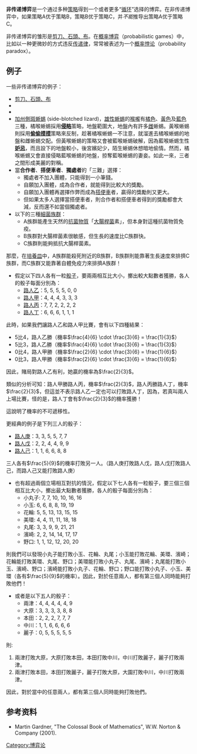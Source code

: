 {{NoteTA
|G1=博弈论
}}
{{pp-vandalism|small=yes}}
'''非传递博弈'''是一个通过多种[[策略|策略]]得到一个或者更多“[[循环|循环]]”选择的博弈。在非传递博弈中，如果策略A优于策略B，策略B优于策略C，并''不能''推导出策略A优于策略C。

非传递博弈的雏形是[[剪刀、石頭、布|剪刀、石頭、布]]。在[[概率博弈|概率博弈]]（probabilistic games）中，比如{{link-en|賭便士|Penney's game}}以一种更微妙的方式违反[[傳遞關係|传递律]]，常常被表述为一个[[概率悖论|概率悖论]]（probability paradox）。

==例子==
一些非传递博弈的例子：
*[[剪刀、石頭、布|剪刀、石頭、布]]
*{{link-en|賭便士|Penney's game}}
*{{link-en|非傳遞骰子|Nontransitive dice}}
*[[加州側斑蜥蜴|加州側斑蜥蜴]] (side-blotched lizard)，[[雄性|雄性]][[蜥蜴|蜥蜴]]的[[喉嚨|喉嚨]]有[[橘色|橘色]]、[[黃色|黃色]]及[[藍色|藍色]]三種，橘喉蜥蜴採用'''[[侵略|侵略]]'''策略，地盤範圍大，地盤內有許多[[雌性|雌]]蜥蜴。黃喉蜥蜴則採用'''[[偷偷摸摸|偷偷摸摸]]'''策略來反制，趁著橘喉蜥蜴一不注意，就溜進去橘喉蜥蜴的地盤和雌蜥蜴交配。但黃喉蜥蜴的策略又會被藍喉蜥蜴破解，因為藍喉蜥蜴生性'''[[妒忌|妒忌]]'''，而且設下的地盤較小，後宮嬪妃少，陌生蜥蜴休想暗地偷情。然而，橘喉蜥蜴又會直接侵略藍喉蜥蜴的地盤，掠奪藍喉蜥蜴的妻妾。如此一來，三者之間形成美麗的對稱。
*當'''合作者'''、'''搭便車者'''、'''獨處者'''的「三難」選擇：
**獨處者不加入團體，只能得到一小筆錢。
**自願加入團體，成為合作者，就能得到比較大的獎勵。
**自願加入團體再選擇作弊而成為[[搭便車問題|搭便車]]者，贏得的獎勵則又更大。
**但如果太多人選擇當搭便車者，則合作者和搭便車者得到的獎勵都會大減，反而還不如當個獨處者。
*以下的三種[[細菌|細菌]][[族群|族群]]：
**A族群能產生天然的[[抗菌素|抗菌物質]]「[[大腸桿菌|大腸桿菌]]素」，但本身對這種抗菌物質免疫。
**B族群對大腸桿菌素很敏感，但生長的速度比C族群快。
**C族群則能夠抵抗大腸桿菌素。
那麼，在[[培養皿|培養皿]]中，A族群能殺死附近的B族群，B族群則能靠著生長速度來排擠C族群，而C族群又能靠著自體免疫力來排擠A族群！

*假定以下四人各有一粒[[骰子|骰子]]，要兩兩相互比大小，擲出較大點數者獲勝，各人的骰子每面分別為：
**[[路人乙|路人乙]]：5, 5, 5, 5, 0, 0
**[[路人甲|路人甲]]：4, 4, 4, 3, 3, 3
**[[路人丙|路人丙]]：7, 7, 2, 2, 2, 2
**[[路人丁|路人丁]]：6, 6, 6, 1, 1, 1

此時，如果我們讓路人乙和路人甲比賽，會有以下四種結果：
*5比4，路人乙勝（機率<math>\frac{4}{6} \cdot \frac{3}{6} = \frac{1}{3}</math>）
*5比3，路人乙勝（機率<math>\frac{4}{6} \cdot \frac{3}{6} = \frac{1}{3}</math>）
*0比4，路人甲勝（機率<math>\frac{2}{6} \cdot \frac{3}{6} = \frac{1}{6}</math>）
*0比3，路人甲勝（機率<math>\frac{2}{6} \cdot \frac{3}{6} = \frac{1}{6}</math>）

因此，賭局對路人乙有利，她贏的機率為<math>\frac{2}{3}</math>。

類似的分析可知：路人甲勝路人丙，機率<math>\frac{2}{3}</math>，路人丙勝路人丁，機率<math>\frac{2}{3}</math>，但這並不表示路人乙一定也可以打敗路人丁，因為，若真叫兩人上場比賽，怪的是，路人丁會有<math>\frac{2}{3}</math>的機率獲勝！

這說明了機率的不可遞移性。

更經典的例子是下列三人的骰子：

*[[路人庚|路人庚]]：3, 3, 5, 5, 7, 7
*[[路人戊|路人戊]]：2, 2, 4, 4, 9, 9
*[[路人己|路人己]]：1, 1, 6, 6, 8, 8

三人各有<math>\frac{5}{9}</math>的機率打敗另一人。（路人庚打敗路人戊，路人戊打敗路人己，而路人己又能打敗路人庚）

*也有超過兩個立場相互對抗的情況，假定以下七人各有一粒骰子，要三個三個相互比大小，擲出最大點數者獲勝，各人的骰子每面分別為：
**小丸子: 7, 7, 10, 10, 16, 16
**小玉: 6, 6, 8, 8, 19, 19
**花輪: 5, 5, 13, 13, 15, 15
**美環: 4, 4, 11, 11, 18, 18
**丸尾: 3, 3, 9, 9, 21, 21
**濱崎: 2, 2, 14, 14, 17, 17
**野口: 1, 1, 12, 12, 20, 20

則我們可以發現小丸子能打敗小玉、花輪、丸尾；小玉能打敗花輪、美環、濱崎；花輪能打敗美環、丸尾、野口；美環能打敗小丸子、丸尾、濱崎；丸尾能打敗小玉、濱崎、野口；濱崎能打敗小丸子、花輪、野口；野口能打敗小丸子、小玉、美環（各有<math>\frac{5}{9}</math>的機率）。因此，對於任意兩人，都有第三個人同時能夠打敗他們！

*或者是以下五人的骰子：
**兩津：4, 4, 4, 4, 4, 9
**大原：3, 3, 3, 3, 8, 8
**本田：2, 2, 2, 7, 7, 7
**中川：1, 1, 6, 6, 6, 6
**麗子：0, 5, 5, 5, 5, 5

則:
# 兩津打敗大原，大原打敗本田，本田打敗中川，中川打敗麗子，麗子打敗兩津。
# 兩津打敗本田，本田打敗麗子，麗子打敗大原，大園打敗中川，中川打敗兩津。

因此，對於當中的任意兩人，都有第三個人同時能夠打敗他們。

==参考资料==
*Martin Gardner, "The Colossal Book of Mathematics", W.W. Norton & Company (2001).

{{博弈论}}

[[Category:博弈论|Category:博弈论]]